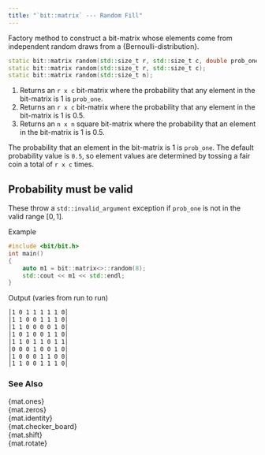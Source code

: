 ```yaml
---
title: "`bit::matrix` --- Random Fill"
---
```


Factory method to construct a bit-matrix whose elements come from independent random draws from a {Bernoulli-distribution}.

```cpp
static bit::matrix random(std::size_t r, std::size_t c, double prob_one);    //  <1>
static bit::matrix random(std::size_t r, std::size_t c);                     //  <2>
static bit::matrix random(std::size_t n);                                    //  <3>
```
1. Returns an `r x c` bit-matrix where the probability that any element in the bit-matrix is 1 is `prob_one`.
2. Returns an `r x c` bit-matrix where the probability that any element in the bit-matrix is 1 is 0.5.
3. Returns an `n x n` square bit-matrix where the probability that an element in the bit-matrix is 1 is 0.5.

The probability that an element in the bit-matrix is 1 is `prob_one`.
The default probability value is `0.5`, so element values are determined by tossing a fair coin a total of `r x c` times.

::: {.callout-warning}
# Probability must be valid
These throw a `std::invalid_argument` exception if `prob_one` is not in the valid range $[0, 1]$.
:::

[Example]{.bt}
```cpp
#include <bit/bit.h>
int main()
{
    auto m1 = bit::matrix<>::random(8);
    std::cout << m1 << std::endl;
}
```
[Output (varies from run to run)]{.bt}
```bash
│1 0 1 1 1 1 1 0│
│1 1 0 0 1 1 1 0│
│1 1 0 0 0 0 1 0│
│1 0 1 0 0 1 1 0│
│1 1 0 1 1 0 1 1│
│0 0 0 1 0 0 1 0│
│1 0 0 0 1 1 0 0│
│1 1 0 0 1 1 1 0│
```

### See Also
{mat.ones}          \
{mat.zeros}         \
{mat.identity}      \
{mat.checker_board} \
{mat.shift}         \
{mat.rotate}
